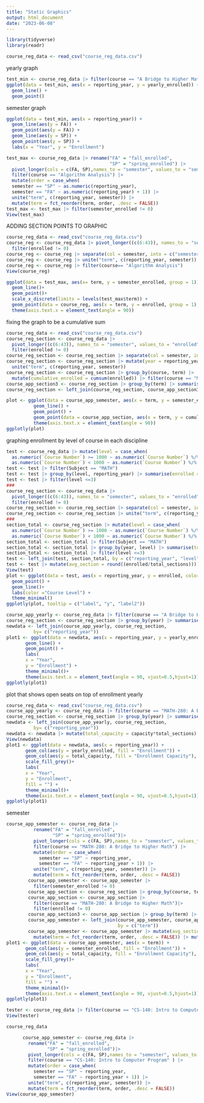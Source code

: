 ```yaml
---
title: "Static Graphics"
output: html_document
date: "2023-06-08"
---
```



```r
library(tidyverse)
library(readr)

course_reg_data <- read_csv("course_reg_data.csv")
```

yearly graph
```r
test_min <- course_reg_data |> filter(course == "A Bridge to Higher Math")
ggplot(data = test_min, aes(x = reporting_year, y = yearly_enrolled)) +
  geom_line() +
  geom_point()
```

semester graph
```r
ggplot(data = test_min, aes(x = reporting_year)) +
  geom_line(aes(y = FA)) +
  geom_point(aes(y = FA)) +
  geom_line(aes(y = SP)) +
  geom_point(aes(y = SP)) +
  labs(x = "Year", y = "Enrollment")
```

```r
test_max <- course_reg_data |> rename("FA" = "fall_enrolled",
                                      "SP" = "spring_enrolled") |>
  pivot_longer(cols = c(FA, SP),names_to = "semester", values_to = "semester_enrolled") |> 
  filter(course == "Algorithm Analysis") |> 
  mutate(order = case_when(
  semester == "SP" ~ as.numeric(reporting_year),
  semester == "FA" ~ as.numeric(reporting_year) + 1)) |> 
  unite("term", c(reporting_year, semester)) |>
  mutate(term = fct_reorder(term, order, .desc = FALSE)) 
test_max <- test_max |> filter(semester_enrolled != 0)
View(test_max)

```


ADDING SECTION POINTS TO GRAPHIC
```r
course_reg_data <- read_csv("course_reg_data.csv")
course_reg <- course_reg_data |> pivot_longer((c(6:43)), names_to = "semester", values_to = "enrolled") |>
  filter(enrolled != 0) 
course_reg <- course_reg |> separate(col = semester, into = c("semester", "section"), sep = "_")
course_reg <- course_reg |> unite("term", c(reporting_year, semester))
course_reg <- course_reg |> filter(course== "Algorithm Analysis")
View(course_reg)
```

```r
ggplot(data = test_max, aes(x= term, y = semester_enrolled, group = 1)) +
  geom_line()+
  geom_point()+
  scale_x_discrete(limits = levels(test_max$term)) +
  geom_point(data = course_reg, aes(x = term, y = enrolled, group = 1), alpha = 0.5) +
  theme(axis.text.x = element_text(angle = 90))
```


fixing the graph to be a cumulative sum
```r
course_reg_data <- read_csv("course_reg_data.csv")
course_reg_section <- course_reg_data |> 
  pivot_longer((c(6:43)), names_to = "semester", values_to = "enrolled") |>
  filter(enrolled != 0) 
course_reg_section <- course_reg_section |> separate(col = semester, into = c("semester", "section"), sep = "_")
course_reg_section <- course_reg_section |> mutate(year = reporting_year) |>
  unite("term", c(reporting_year, semester))
course_reg_section <- course_reg_section |> group_by(course, term) |> 
  mutate(cumulative_enrolled = cumsum(enrolled)) |> filter(course == "MATH-280: A Bridge to Higher Math")
course_app_section3 <- course_reg_section |> group_by(term) |> summarise(total_sections = n())
course_reg_section <- left_join(course_reg_section, course_app_section3, by = c("term"))

```

```r
plot <- ggplot(data = course_app_semester, aes(x = term, y = semester_enrolled, label = semester_enrolled, group = 1)) +
          geom_line() +
          geom_point() +
          geom_point(data = course_app_section, aes(x = term, y = cumulative_enrolled, label = enrolled, group = 1), alpha = 0.25) +
          theme(axis.text.x = element_text(angle = 90)) 
ggplotly(plot)
```



graphing enrollment by level of course in each discipline
```r
test <- course_reg_data |> mutate(level = case_when(
  as.numeric(`Course Number`) >= 1000 ~ as.numeric(`Course Number`) %/% 1000 - 1,
  as.numeric(`Course Number`) < 1000 ~ as.numeric(`Course Number`) %/% 100))
test <- test |> filter(Subject == "MATH")
test <- test |> group_by(level, reporting_year) |> summarise(enrolled = sum(yearly_enrolled))
test <- test |> filter(level <=3)
###
course_reg_section <- course_reg_data |> 
  pivot_longer((c(6:43)), names_to = "semester", values_to = "enrolled") |>
  filter(enrolled != 0) 
course_reg_section <- course_reg_section |> separate(col = semester, into = c("semester", "section"), sep = "_") |> mutate(year = reporting_year)
course_reg_section <- course_reg_section |> unite("term", c(reporting_year, semester))
###
section_total <- course_reg_section |> mutate(level = case_when(
  as.numeric(`Course Number`) >= 1000 ~ as.numeric(`Course Number`) %/% 1000 - 1,
  as.numeric(`Course Number`) < 1000 ~ as.numeric(`Course Number`) %/% 100))
section_total <- section_total |> filter(Subject == "MATH")
section_total <- section_total |> group_by(year, level) |> summarise(total_sections = n()) |> rename("reporting_year" = "year")
section_total <- section_total |> filter(level <=3)
test <- left_join(test, section_total, by = c("reporting_year", "level"))
test <- test |> mutate(avg_section = round((enrolled/total_sections)))
View(test)
plot <- ggplot(data = test, aes(x = reporting_year, y = enrolled, color = factor(level), label = total_sections, label2 = avg_section)) +
  geom_point() +
  geom_line()+
  labs(color ="Course Level") +
  theme_minimal()
ggplotly(plot, tooltip = c("label", "y", "label2"))
```

```r
course_app_yearly <- course_reg_data |> filter(course == "A Bridge to Higher Math")
course_reg_section <- course_reg_section |> group_by(year) |> summarise(total_sections = n()) |> rename("reporting_year"="year")
newdata <- left_join(course_app_yearly, course_reg_section,
          by= c("reporting_year"))
plot1 <- ggplot(data = newdata, aes(x = reporting_year, y = yearly_enrolled, group = 1, label = total_sections)) +
       geom_line() +
       geom_point() +
       labs(
       x = "Year",
       y = "Enrollment") + 
       theme_minimal()+
       theme(axis.text.x = element_text(angle = 90, vjust=0.5,hjust=1))
ggplotly(plot1)
```

plot that shows open seats on top of enrollment
yearly
```r
course_reg_data <- read_csv("course_reg_data.csv")
course_app_yearly <- course_reg_data |> filter(course == "MATH-280: A Bridge to Higher Math")
course_reg_section <- course_reg_section |> group_by(year) |> summarise(total_sections = n()) |> rename("reporting_year"="year")
newdata <- left_join(course_app_yearly, course_reg_section,
          by= c("reporting_year"))
newdata <- newdata |> mutate(total_capacity = capacity*total_sections)
View(newdata)
plot1 <- ggplot(data = newdata, aes(x = reporting_year)) +
       geom_col(aes(y = yearly_enrolled, fill = "Enrollment")) +
       geom_col(aes(y = total_capacity, fill = "Enrollment Capacity"), alpha = 0.5) +
       scale_fill_grey()+
       labs(
       x = "Year",
       y = "Enrollment",
       fill = "") + 
       theme_minimal()+
       theme(axis.text.x = element_text(angle = 90, vjust=0.5,hjust=1))
ggplotly(plot1)
```

semester
```r
course_app_semester <- course_reg_data |> 
          rename("FA" = "fall_enrolled",
                 "SP" = "spring_enrolled")|>
          pivot_longer(cols = c(FA, SP),names_to = "semester", values_to = "semester_enrolled") |> 
          filter(course == "MATH-280: A Bridge to Higher Math") |> 
          mutate(order = case_when(
            semester == "SP" ~ reporting_year,
            semester == "FA" ~ reporting_year + 1)) |> 
          unite("term", c(reporting_year, semester)) |>
          mutate(term = fct_reorder(term, order, .desc = FALSE)) 
        course_app_semester <- course_app_semester |>
          filter(semester_enrolled != 0)
        course_app_section <- course_reg_section |> group_by(course, term) |> mutate(cumulative_enrolled = cumsum(enrolled))
        course_app_section <- course_app_section |> 
          filter(course == "MATH-280: A Bridge to Higher Math")|>
          filter(enrolled != 0)
        course_app_section3 <- course_app_section |> group_by(term) |> summarise(total_sections = n())
        course_app_semester <- left_join(course_app_semester, course_app_section3,
                                         by = c("term"))
        course_app_semester <- course_app_semester |> mutate(avg_section = round(semester_enrolled / total_sections))|>
          mutate(term = fct_reorder(term, order, .desc = FALSE)) |> mutate(total_capacity = capacity*total_sections)
plot1 <- ggplot(data = course_app_semester, aes(x = term)) +
       geom_col(aes(y = semester_enrolled, fill = "Enrollment")) +
       geom_col(aes(y = total_capacity, fill = "Enrollment Capacity"), alpha = 0.5) +
       scale_fill_grey()+
       labs(
       x = "Year",
       y = "Enrollment",
       fill = "") + 
       theme_minimal()+
       theme(axis.text.x = element_text(angle = 90, vjust=0.5,hjust=1))
ggplotly(plot1)
```

```r
tester <- course_reg_data |> filter(course == "CS-140: Intro to Computer Program")
View(tester)
```

```r
course_reg_data
```

```r
      course_app_semester <- course_reg_data |> 
        rename("FA" = "fall_enrolled",
               "SP" = "spring_enrolled")|>
        pivot_longer(cols = c(FA, SP),names_to = "semester", values_to = "semester_enrolled") |> 
        filter(course == "CS-140: Intro to Computer Program" ) |> 
        mutate(order = case_when(
          semester == "SP" ~ reporting_year,
          semester == "FA" ~ reporting_year + 1)) |> 
        unite("term", c(reporting_year, semester)) |>
        mutate(term = fct_reorder(term, order, .desc = FALSE))
View(course_app_semester)
```








